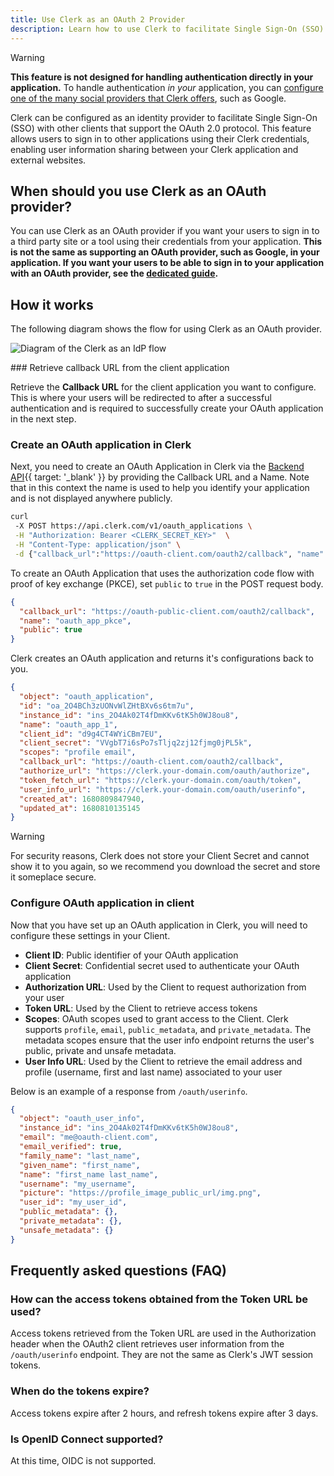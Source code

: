 ```yaml
---
title: Use Clerk as an OAuth 2 Provider
description: Learn how to use Clerk to facilitate Single Sign-On (SSO) with other clients that support the OAuth 2.0 protocol.
---
```


> [!WARNING]
> **This feature is not designed for handling authentication directly in your application.** To handle authentication _in your_ application, you can [configure one of the many social providers that Clerk offers](/docs/authentication/social-connections/oauth#configuration), such as Google.

Clerk can be configured as an identity provider to facilitate Single Sign-On (SSO) with other clients that support the OAuth 2.0 protocol. This feature allows users to sign in to other applications using their Clerk credentials, enabling user information sharing between your Clerk application and external websites.

## When should you use Clerk as an OAuth provider?

You can use Clerk as an OAuth provider if you want your users to sign in to a third party site or a tool using their credentials from your application. **This is not the same as supporting an OAuth provider, such as Google, in your application. If you want your users to be able to sign in to your application with an OAuth provider, see the [dedicated guide](/docs/authentication/social-connections/oauth#configuration).**

## How it works

The following diagram shows the flow for using Clerk as an OAuth provider.

![Diagram of the Clerk as an IdP flow](/docs/images/advance/clerk-idp-flow.svg)

<Steps>
  ### Retrieve callback URL from the client application

  Retrieve the **Callback URL** for the client application you want to configure. This is where your users will be redirected to after a successful authentication and is required to successfully create your OAuth application in the next step.

  ### Create an OAuth application in Clerk

  Next, you need to create an OAuth Application in Clerk via the [Backend API](/docs/reference/backend-api/tag/OAuth-Applications){{ target: '_blank' }} by providing the Callback URL and a Name. Note that in this context the name is used to help you identify your application and is not displayed anywhere publicly.

  ```sh {{ filename: 'POST /v1/oauth_applications' }}
  curl
   -X POST https://api.clerk.com/v1/oauth_applications \
   -H "Authorization: Bearer <CLERK_SECRET_KEY>"  \
   -H "Content-Type: application/json" \
   -d {"callback_url":"https://oauth-client.com/oauth2/callback", "name": "oauth_app_1", "scopes": "profile email"}
  ```

  To create an OAuth Application that uses the authorization code flow with proof of key exchange (PKCE), set `public` to `true` in the POST request body.

  ```json
  {
    "callback_url": "https://oauth-public-client.com/oauth2/callback",
    "name": "oauth_app_pkce",
    "public": true
  }
  ```

  Clerk creates an OAuth application and returns it's configurations back to you.

  ```json {{ filename: 'RESPONSE' }}
  {
    "object": "oauth_application",
    "id": "oa_2O4BCh3zUONvWlZHtBXv6s6tm7u",
    "instance_id": "ins_2O4Ak02T4fDmKKv6tK5h0WJ8ou8",
    "name": "oauth_app_1",
    "client_id": "d9g4CT4WYiCBm7EU",
    "client_secret": "VVgbT7i6sPo7sTljq2zj12fjmg0jPL5k",
    "scopes": "profile email",
    "callback_url": "https://oauth-client.com/oauth2/callback",
    "authorize_url": "https://clerk.your-domain.com/oauth/authorize",
    "token_fetch_url": "https://clerk.your-domain.com/oauth/token",
    "user_info_url": "https://clerk.your-domain.com/oauth/userinfo",
    "created_at": 1680809847940,
    "updated_at": 1680810135145
  }
  ```

  > [!WARNING]
  > For security reasons, Clerk does not store your Client Secret and cannot show it to you again, so we recommend you download the secret and store it someplace secure.

  ### Configure OAuth application in client

  Now that you have set up an OAuth application in Clerk, you will need to configure these settings in your Client.

  - **Client ID**: Public identifier of your OAuth application
  - **Client Secret**: Confidential secret used to authenticate your OAuth application
  - **Authorization URL**: Used by the Client to request authorization from your user
  - **Token URL**: Used by the Client to retrieve access tokens
  - **Scopes**: OAuth scopes used to grant access to the Client. Clerk supports `profile`, `email`, `public_metadata`, and `private_metadata`. The metadata scopes ensure that the user info endpoint returns the user's public, private and unsafe metadata.
  - **User Info URL**: Used by the Client to retrieve the email address and profile (username, first and last name) associated to your user

  Below is an example of a response from `/oauth/userinfo`.

  ```json {{ filename: 'RESPONSE' }}
  {
    "object": "oauth_user_info",
    "instance_id": "ins_2O4Ak02T4fDmKKv6tK5h0WJ8ou8",
    "email": "me@oauth-client.com",
    "email_verified": true,
    "family_name": "last_name",
    "given_name": "first_name",
    "name": "first_name last_name",
    "username": "my_username",
    "picture": "https://profile_image_public_url/img.png",
    "user_id": "my_user_id",
    "public_metadata": {},
    "private_metadata": {},
    "unsafe_metadata": {}
  }
  ```
</Steps>

## Frequently asked questions (FAQ)

### How can the access tokens obtained from the Token URL be used?

Access tokens retrieved from the Token URL are used in the Authorization header when the OAuth2 client retrieves user information from the `/oauth/userinfo` endpoint. They are not the same as Clerk's JWT session tokens.

### When do the tokens expire?

Access tokens expire after 2 hours, and refresh tokens expire after 3 days.

### Is OpenID Connect supported?

At this time, OIDC is not supported.
